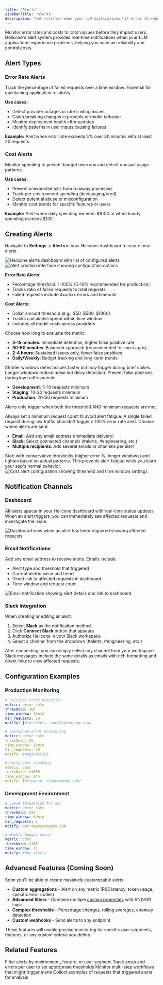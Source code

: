 ```yaml
---
title: "Alerts"
sidebarTitle: "Alerts"
description: "Get notified when your LLM applications hit error thresholds or cost limits"
---
```


Monitor error rates and costs to catch issues before they impact users. Helicone's alert system provides real-time notifications when your LLM applications experience problems, helping you maintain reliability and control costs.

## Alert Types

### Error Rate Alerts
Track the percentage of failed requests over a time window. Essential for maintaining application reliability.

**Use cases:**
- Detect provider outages or rate limiting issues
- Catch breaking changes in prompts or model behavior  
- Monitor deployment health after updates
- Identify patterns in user inputs causing failures

**Example:** Alert when error rate exceeds 5% over 30 minutes with at least 20 requests.

### Cost Alerts
Monitor spending to prevent budget overruns and detect unusual usage patterns.

**Use cases:**
- Prevent unexpected bills from runaway processes
- Track per-environment spending (dev/staging/prod)
- Detect potential abuse or misconfiguration
- Monitor cost trends for specific features or users

**Example:** Alert when daily spending exceeds \$1000 or when hourly spending exceeds \$100.

## Creating Alerts

Navigate to **Settings → Alerts** in your Helicone dashboard to create new alerts.

<Frame caption="Helicone Alerts Dashboard showing configured alerts and their status">
  <img
    src="/images/alerts/alert-page.webp"
    alt="Helicone alerts dashboard with list of configured alerts"
  />
</Frame>

<Steps>
<Step title="Select alert type and threshold">
  <Frame caption="Creating a new alert in Helicone">
    <img
      src="/images/alerts/alert-create.webp"
      alt="Alert creation interface showing configuration options"
    />
  </Frame>
  
  **Error Rate Alerts:**
  - Percentage threshold: 1-100% (5-10% recommended for production)
  - Tracks ratio of failed requests to total requests
  - Failed requests include 4xx/5xx errors and timeouts
  
  **Cost Alerts:**
  - Dollar amount threshold (e.g., $50, $500, $1000)
  - Tracks cumulative spend within time window
  - Includes all model costs across providers
</Step>

<Step title="Configure time window">  
  Choose how long to evaluate the metric:
  
  - **5-15 minutes**: Immediate detection, higher false positive rate
  - **30-60 minutes**: Balanced approach (recommended for most apps)
  - **2-4 hours**: Sustained issues only, fewer false positives
  - **Daily/Weekly**: Budget tracking and long-term trends
  
  <Note>
  Shorter windows detect issues faster but may trigger during brief spikes. Longer windows reduce noise but delay detection.
  </Note>
</Step>

<Step title="Set minimum request threshold">
  Prevent false positives during low traffic periods:
  
  - **Development**: 5-10 requests minimum
  - **Staging**: 10-20 requests minimum  
  - **Production**: 20-50 requests minimum
  
  Alerts only trigger when both the threshold AND minimum requests are met.
  
  <Warning>
  Always set a minimum request count to avoid alert fatigue. A single failed request during low traffic shouldn't trigger a 100% error rate alert.
  </Warning>
</Step>

<Step title="Configure notifications">
  Choose where alerts are sent:
  
  - **Email**: Add any email address (immediate delivery)
  - **Slack**: Select connected channels (#alerts, #engineering, etc.)
  - **Multiple recipients**: Add several emails or channels per alert
</Step>
</Steps>

<Tip>
Start with conservative thresholds (higher error %, longer windows) and tighten based on actual patterns. This prevents alert fatigue while you learn your app's normal behavior.
</Tip>

<Frame caption="Example of a configured cost alert">
  <img
    src="/images/alerts/alert-cost-configured.webp"
    alt="Cost alert configuration showing threshold and time window settings"
  />
</Frame>

## Notification Channels

### Dashboard
All alerts appear in your Helicone dashboard with real-time status updates. When an alert triggers, you can immediately see affected requests and investigate the issue.

<Frame caption="Alert triggered view in the dashboard">
  <img
    src="/images/alerts/alert-triggered.webp"
    alt="Dashboard view when an alert has been triggered showing affected requests"
  />
</Frame>

### Email Notifications
Add any email address to receive alerts. Emails include:
- Alert type and threshold that triggered
- Current metric value and trend
- Direct link to affected requests in dashboard
- Time window and request count

<Frame caption="Example alert notification email">
  <img
    src="/images/alerts/alert-triggered-email.webp"
    alt="Email notification showing alert details and link to dashboard"
  />
</Frame>

### Slack Integration
When creating or editing an alert:
1. Select **Slack** as the notification method
2. Click **Connect Slack** button that appears
3. Authorize Helicone in your Slack workspace
4. Select a channel from the dropdown (#alerts, #engineering, etc.)

After connecting, you can simply select any channel from your workspace. Slack messages include the same details as emails with rich formatting and direct links to view affected requests.

## Configuration Examples

### Production Monitoring

```yaml
# Critical error detection
metric: error_rate
threshold: 10%
time_window: 10min
min_requests: 20
notify: [#incidents, oncall@company.com]

# Sustained error monitoring  
metric: error_rate
threshold: 5%
time_window: 30min
min_requests: 50
notify: #engineering

# Daily cost tracking
metric: cost
threshold: $1000
time_window: 24h
notify: [#finance, cto@company.com]
```

### Development Environment

```yaml
# Loose thresholds for dev
metric: error_rate
threshold: 25%
time_window: 60min
min_requests: 5
notify: dev-team@company.com

# Weekly budget check
metric: cost
threshold: $100
time_window: 7d
notify: #dev-alerts
```


## Advanced Features (Coming Soon)

Soon you'll be able to create massively customizable alerts:

- **Custom aggregations** - Alert on any metric (P95 latency, token usage, specific error codes)
- **Advanced filters** - Combine multiple [custom properties](/observability/custom-properties) with AND/OR logic
- **Complex thresholds** - Percentage changes, rolling averages, anomaly detection
- **Custom webhooks** - Send alerts to any endpoint

These features will enable precise monitoring for specific user segments, features, or any custom criteria you define.

## Related Features

<CardGroup cols={2}>
<Card title="Custom Properties" icon="tag" href="/features/advanced-usage/custom-properties">
  Filter alerts by environment, feature, or user segment
</Card>

<Card title="User Metrics" icon="users" href="/features/advanced-usage/user-metrics">  
  Track costs and errors per user to set appropriate thresholds
</Card>

<Card title="Sessions" icon="link" href="/features/sessions">
  Monitor multi-step workflows that might trigger alerts
</Card>

<Card title="Datasets" icon="database" href="/features/datasets">
  Collect examples of requests that triggered alerts for analysis
</Card>
</CardGroup>

